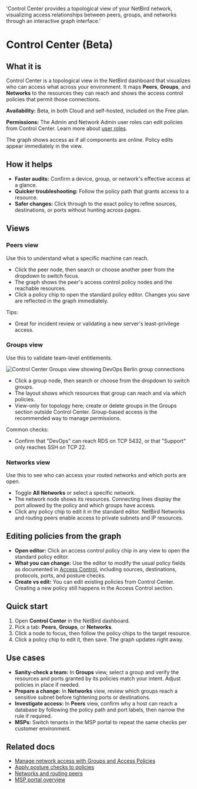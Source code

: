
  'Control Center provides a topological view of your NetBird network, visualizing access relationships between peers, groups, and networks through an interactive graph interface.'

# Control Center (Beta)

## What it is

Control Center is a topological view in the NetBird dashboard that visualizes who can access what across your environment. It maps **Peers**, **Groups**, and **Networks** to the resources they can reach and shows the access control policies that permit those connections.

**Availability:** Beta, in both Cloud and self-hosted, included on the Free plan.

**Permissions:** The Admin and Network Admin user roles can edit policies from Control Center. Learn more about [user roles](/how-to/add-users-to-your-network#manage-user-roles).

<Note>
    The graph shows access as if all components are online. Policy edits appear immediately in the view.
</Note>

## How it helps

- **Faster audits:** Confirm a device, group, or network's effective access at a glance.
- **Quicker troubleshooting:** Follow the policy path that grants access to a resource.
- **Safer changes:** Click through to the exact policy to refine sources, destinations, or ports without hunting across pages.

## Views

### Peers view

Use this to understand what a specific machine can reach.

- Click the peer node, then search or choose another peer from the dropdown to switch focus.
- The graph shows the peer's access control policy nodes and the reachable resources.
- Click a policy chip to open the standard policy editor. Changes you save are reflected in the graph immediately.

Tips:

- Great for incident review or validating a new server's least-privilege access.

### Groups view

Use this to validate team-level entitlements.

<p>
    <img src="/docs-static/img/how-to-guides/control-center-groups-view.png" alt="Control Center Groups view showing DevOps Berlin group connections" className="imagewrapper-big"/>
</p>

- Click a group node, then search or choose from the dropdown to switch groups.
- The layout shows which resources that group can reach and via which policies.
- View-only for topology here; create or delete groups in the Groups section outside Control Center. Group-based access is the recommended way to manage permissions.

Common checks:

- Confirm that "DevOps" can reach RDS on TCP 5432, or that "Support" only reaches SSH on TCP 22.

### Networks view

Use this to see who can access your routed networks and which ports are open.

- Toggle **All Networks** or select a specific network.
- The network node shows its resources. Connecting lines display the port allowed by the policy and which groups have access.
- Click any policy chip to edit it in the standard editor. NetBird Networks and routing peers enable access to private subnets and IP resources.

## Editing policies from the graph

- **Open editor:** Click an access control policy chip in any view to open the standard policy editor.
- **What you can change:** Use the editor to modify the usual policy fields as documented in [Access Control](/how-to/manage-network-access), including sources, destinations, protocols, ports, and posture checks.
- **Create vs edit:** You can edit existing policies from Control Center. Creating a new policy still happens in the Access Control section.

## Quick start

1. Open **Control Center** in the NetBird dashboard.
2. Pick a tab: **Peers**, **Groups**, or **Networks**.
3. Click a node to focus, then follow the policy chips to the target resource.
4. Click a policy chip to edit it, then save. The graph updates right away.

## Use cases

- **Sanity-check a team:** In **Groups** view, select a group and verify the resources and ports granted by its policies match your intent. Adjust policies in place if needed.
- **Prepare a change:** In **Networks** view, review which groups reach a sensitive subnet before tightening ports or destinations.
- **Investigate access:** In **Peers** view, confirm why a host can reach a database by following the policy path and port labels, then narrow the rule if required.
- **MSPs:** Switch tenants in the MSP portal to repeat the same checks per customer environment.

## Related docs

- [Manage network access with Groups and Access Policies](/how-to/manage-network-access)
- [Apply posture checks to policies](/how-to/manage-posture-checks)  
- [Networks and routing peers](/how-to/networks)
- [MSP portal overview](/how-to/msp-portal)